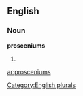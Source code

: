 
==English==

===Noun===
'''prosceniums'''

# {{plural of|[[proscenium]]}}

[[Category:English plurals]]

[[ar:prosceniums]]